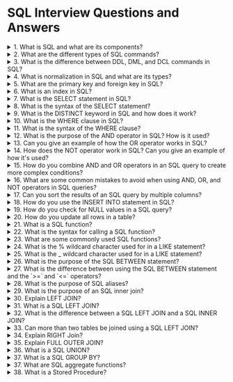 # SQL Interview Questions and Answers

<details>
  <summary>1. What is SQL and what are its components?</summary>
Answer: SQL stands for Structured Query Language, which is used to manage relational databases. It is used for creating, modifying, and querying databases. The main components of SQL are Data Definition Language (DDL), Data Manipulation Language (DML), Data Control Language (DCL), and Transaction Control Language (TCL).
</details>
<details>
  <summary>2. What are the different types of SQL commands?</summary>
Answer: There are four types of SQL commands:
Data Definition Language (DDL): Used to create, modify, and delete database objects.
Data Manipulation Language (DML): Used to insert, update, and delete data from tables.
Data Control Language (DCL): Used to grant or revoke access to users.
Transaction Control Language (TCL): Used to control the transactions in a database.
</details>
<details>
  <summary>3. What is the difference between DDL, DML, and DCL commands in SQL?</summary>
Answer: DDL (Data Definition Language) commands are used to create, alter, and drop objects in a database, while DML (Data Manipulation Language) commands are used to insert, update, and delete data from tables. DCL (Data Control Language) commands are used to control the access to the database objects and to grant or revoke permissions to users.
</details>
<details>
  <summary>4. What is normalization in SQL and what are its types?</summary>
Answer: Normalization is the process of organizing data in a database to minimize redundancy and dependency. There are different types of normalization:

- First Normal Form (1NF): It ensures that each column in a table contains atomic values.
- Second Normal Form (2NF): It ensures that each non-key column is dependent on the primary key.
- Third Normal Form (3NF): It ensures that each non-key column is dependent only on the primary key and not on other non-key columns.

</details>
<details>
  <summary>5. What are the primary key and foreign key in SQL?</summary>
Answer: A primary key is a unique identifier for each record in a table. It is used to enforce the integrity of the data and to ensure that there are no duplicate records. A foreign key is a column that refers to the primary key of another table. It is used to establish a relationship between two tables.

</details>
<details>
  <summary>6. What is an index in SQL?</summary>
Answer: An index is a data structure used to speed up the retrieval of data from a table. It is created on one or more columns of a table and allows the database to find and retrieve the data more quickly.

</details>
<details>
  <summary>7. What is the SELECT statement in SQL?</summary>
Answer: The SELECT statement is used to query data from one or more tables in a database. It allows you to retrieve specific columns and rows of data based on various conditions.

</details>
<details>
  <summary>8. What is the syntax of the SELECT statement?</summary>
Answer: The basic syntax of the SELECT statement is:

```sql
SELECT column1, column2, ...
FROM table_name
WHERE condition;
```

The SELECT clause specifies the columns to be retrieved, the FROM clause specifies the table(s) from which to retrieve the data, and the WHERE clause specifies the condition(s) for selecting the data.

</details>
<details>
  <summary>9. What is the DISTINCT keyword in SQL and how does it work?</summary>
Answer: The DISTINCT keyword is used in SQL to retrieve only unique values from a column or set of columns in a table. When the DISTINCT keyword is used, the database engine will compare each value in the specified column(s) and return only the distinct values.

Here's an example query using the DISTINCT keyword:

```sql
SELECT DISTINCT column_name
FROM table_name;
```

This query will return only the unique values in the specified column_name from the table_name table.

Note that the DISTINCT keyword applies to all columns in the SELECT clause, so if you want to retrieve distinct values for multiple columns, you need to include all of them in the SELECT clause.

</details>
<details>
  <summary>10. What is the WHERE clause in SQL?</summary>
Answer: The WHERE clause is a clause in SQL that is used to filter rows based on a specified condition or set of conditions. It is used with the SELECT, UPDATE, and DELETE statements.

</details>
<details>
  <summary>11. What is the syntax of the WHERE clause?</summary>
Answer: The basic syntax of the WHERE clause is:

```sql
SELECT column1, column2, ...
FROM table_name
WHERE condition;
```

The WHERE clause is used to filter rows based on a specified condition or set of conditions. The condition can include one or more operators such as comparison operators `(=, <, >, <=, >=)`, logical operators (AND, OR, NOT), and other operators (IN, BETWEEN, LIKE, IS NULL).

</details>
<details>
<summary>12. What is the purpose of the AND operator in SQL? How is it used?</summary>
The AND operator is used in SQL to combine multiple conditions and return only those rows that satisfy all the conditions. It is used in the WHERE clause of an SQL query to specify multiple conditions that must all be true for a row to be returned.
</details>
<details>
<summary>13. Can you give an example of how the OR operator works in SQL?</summary>
The OR operator is used in SQL to combine multiple conditions and return any rows that satisfy at least one of the conditions. For example:
```sql
SELECT * FROM customers
WHERE country = 'USA' OR country = 'Canada';
```
This SQL query will return all customers who are either from the USA or Canada.
</details>
<details>
<summary>14. How does the NOT operator work in SQL? Can you give an example of how it's used?</summary>
The NOT operator is used in SQL to negate a condition and return rows that do not satisfy the condition. For example:
```sql
SELECT * FROM customers
WHERE NOT country = 'USA';
```
This SQL query will return all customers who are not from the USA.
</details>
<details>
<summary>15. How do you combine AND and OR operators in an SQL query to create more complex conditions?</summary>

You can use parentheses to group conditions together and create more complex conditions in an SQL query.

For example:

```sql
SELECT * FROM customers
WHERE (country = 'USA' AND state = 'CA') OR (country = 'Canada' AND city = 'Toronto');
```

This SQL query will return all customers who are either from the USA and California, or from Canada and Toronto.

</details>
<details>
<summary>16. What are some common mistakes to avoid when using AND, OR, and NOT operators in SQL queries?</summary>
Some common mistakes to avoid when using AND, OR, and NOT operators in SQL queries include forgetting to use parentheses to group conditions together.
</details>
<details>
<summary>17. Can you sort the results of an SQL query by multiple columns?</summary>
Yes, you can sort the results of an SQL query by multiple columns by specifying multiple column names in the ORDER BY clause separated by commas. For example:
```sql
SELECT * FROM customers
ORDER BY last_name ASC, first_name ASC;
```
This SQL query will return all customers in ascending order by last name and then by first name.
</details>
<details>
<summary>18. How do you use the INSERT INTO statement in SQL?</summary>
To use the INSERT INTO statement in SQL, you specify the name of the table you want to insert data into, followed by the column names (optional) and the values you want to insert. For example:
```sql
INSERT INTO customers (first_name, last_name, email)
VALUES ('John', 'Doe', 'johndoe@example.com');
```
This SQL query will insert a new row into the "customers" table with the values 'John', 'Doe', and 'johndoe@example.com' in the columns "first_name", "last_name", and "email", respectively.
</details>

<details>
<summary>19. How do you check for NULL values in a SQL query?</summary>

To check for NULL values in a SQL query, you can use the IS NULL operator. For example:

```sql
SELECT *
FROM customers
WHERE email IS NULL;
```

This SQL query will return all rows from the "customers" table where the "email" column contains a NULL value.

</details>
<details>
<summary>20. How do you update all rows in a table?</summary>

To update all rows in a table, you can omit the WHERE clause from the UPDATE statement. For example:

```sql
UPDATE customers
SET status = 'active';
```

This SQL query will update the value of the "status" column in all rows of the "customers" table to 'active'.

</details>
<details>
  <summary>21. What is a SQL function?</summary>
A SQL function is a subprogram that can be called by a SQL statement to perform a specific task. It returns a value or values, and can accept input parameters to modify its behavior.
</details>
<details>
  <summary>22. What is the syntax for calling a SQL function?</summary>
The syntax for calling a SQL function is:
```sql
SELECT function_name(parameter1, parameter2, ...);
```
For example, to call the MAX function to return the maximum value in a column:
```sql
SELECT MAX(column_name) FROM table_name;
```
</details>

<details>
  <summary>23. What are some commonly used SQL functions? </summary>
- COUNT: returns the number of rows in a table that meet a certain condition
- SUM: returns the sum of values in a column
- AVG: returns the average of values in a column
- MIN: returns the minimum value in a column
- MAX: returns the maximum value in a column
- CONCAT: concatenates two or more strings
- SUBSTRING: extracts a substring from a string
</details>

<details>
<summary>24. What is the % wildcard character used for in a LIKE statement?</summary>
The % wildcard character represents any number of characters, including zero characters. For example, the pattern 'b%' would match any string that starts with the letter 'b', such as 'blue', 'big', and 'box'.
</details>
<details>
<summary>25. What is the _ wildcard character used for in a LIKE statement?</summary>
The _ wildcard character represents a single character. For example, the pattern 'a_c' would match any string that starts with the letter 'a', followed by any single character, and ends with the letter 'c', such as 'abc', 'arc', and 'alc'.
</details>
<details>
<summary>26. What is the purpose of the SQL BETWEEN statement?</summary>
The SQL BETWEEN statement is used to select values within a specified range. It allows you to retrieve all records whose value falls within the specified range, inclusive of the endpoints.
</details>
<details>
<summary>27. What is the difference between using the SQL BETWEEN statement and the `>=` and `<=` operators?</summary>
Using the SQL BETWEEN statement is equivalent to using the `>=` and `<=` operators. However, the SQL BETWEEN statement is more concise and easier to read, especially when the range is large.
</details>
<details>
<summary>28. What is the purpose of SQL aliases?</summary>
SQL aliases are used to give a table or column a temporary name in a SQL query. This makes the query more concise and easier to read.
</details>
<details>
<summary>29. What is the purpose of an SQL inner join?</summary>
An SQL inner join is used to combine rows from two or more tables based on a matching column. It only returns rows where the join condition is true for both tables.
</details>
<details>
<summary>30. Explain LEFT JOIN?</summary>
Imagine you have two tables of information, one with information about people and another with information about their pets. The people table has columns for their name and age, and the pets table has columns for the pet's name, type, and the owner's name.

A LEFT JOIN looks at both tables and finds all the rows in the left table (in this case, the people table) and combines them with the matching rows from the right table (in this case, the pets table) based on a specified column (in this case, the owner's name).

For example, if you wanted to see a list of all the people and their pets, even if some people don't have pets, you would use a LEFT JOIN to combine the people table with the pets table based on the owner's name. The resulting table would have all the people from the people table, and any pets that belong to them, but would also show NULL values for any people who don't have pets.

So, a LEFT JOIN is like taking the left table and adding any matching rows from the right table, but also including any rows from the left table that don't have matches in the right table (and filling in NULL values for any missing information from the right table).

</details>
<details>
<summary>31. What is a SQL LEFT JOIN?</summary>
A SQL LEFT JOIN returns all rows from the left table and matching rows from the right table. If there is no matching row in the right table, NULL values are used for all the columns of the right table.
</details>
<details>
<summary>32. What is the difference between a SQL LEFT JOIN and a SQL INNER JOIN?</summary>
The difference between a SQL LEFT JOIN and a SQL INNER JOIN is that a LEFT JOIN returns all rows from the left table and matching rows from the right table, while an INNER JOIN only returns rows where there is a match between both tables.
</details>
<details>
<summary>33. Can more than two tables be joined using a SQL LEFT JOIN?</summary>
Yes, more than two tables can be joined using a SQL LEFT JOIN. For example, to join three tables "customers", "orders", and "products" based on the "customer_id" and "product_id" columns:
```sql
SELECT customers.customer_name, orders.order_id, products.product_name
FROM customers
LEFT JOIN orders
ON customers.customer_id = orders.customer_id
LEFT JOIN products
ON orders.product_id = products.product_id;
```
</details>
<details>
<summary>34. Explain RIGHT Join?</summary>
You have two tables of information, One with information about people and another with information about their pets. The people table has columns for their name and age, and the pets table has columns for the pet's name, type, and owner's name.

A RIGHT JOIN is similar to a LEFT JOIN, but it starts with the right table (in this case, the pets table) and combines it with the matching rows from the left table (in this case, the people table) based on a specified column (in this case, the owner's name).

For example, if you wanted to see a list of all the pets and their owners, even if some pets don't have owners, you would use a RIGHT JOIN to combine the pets table with the people table based on the owner's name. The resulting table would have all the pets from the pets table, and any people that own them, but would also show NULL values for any pets that don't have owners.

So, a RIGHT JOIN is like taking the right table and adding any matching rows from the left table, but also including any rows from the right table that don't have matches in the left table (and filling in NULL values for any missing information from the left table).

</details>
<details>
<summary>35. Explain FULL OUTER JOIN?</summary>
For Example, we have two tables of information, one with information about students and another with information about their grades. The student's table has columns for their name and grade level, and the grades table has columns for the student's name, subject, and grade.

A FULL OUTER JOIN combines the left and right tables together based on a specified column (in this case, the student's name), but includes all rows from both tables, even if there are no matches.

For example, if you wanted to see a list of all students and their grades, including any students who don't have grades and any grades that don't have students, you would use a FULL OUTER JOIN to combine the student's table with the grades table based on the student's name. The resulting table would have all the students from the student's table, and any grades that belong to them, but would also include any grades that don't have students and any students who don't have grades.

So, a FULL OUTER JOIN combines the left and right tables together, showing all rows from both tables and filling in NULL values for any missing information. It's like taking a LEFT JOIN and a RIGHT JOIN and combining them together into one table.

</details>
<details>
<summary>36. What is a SQL UNION?</summary>
A SQL UNION is used to combine the results of two or more SELECT statements into a single result set.
</details>
<details>
<summary>37. What is a SQL GROUP BY?</summary>
A SQL GROUP BY clause is used to group rows that have the same values in a specific column or columns and then perform calculations or aggregations on those groups.

For example, if you wanted to see the total sales for each customer, you would use a GROUP BY clause to group the rows in the orders table by the customer column. You could then use an aggregate function, such as SUM, to calculate the total amount of each customer's orders.

</details>
<details>
<summary>37. What are SQL aggregate functions?</summary>
SQL aggregate functions are functions used to perform calculations on a set of values and return a single value as a result. These functions are often used with the GROUP BY clause to calculate aggregate values for groups of rows.
</details>
<details>
<summary>38. What is a Stored Procedure?</summary>
A stored procedure is a pre-written SQL code that is saved in the database server and can be executed by calling it from an application or another SQL script. It is a set of SQL statements that perform a specific task or a set of tasks.

For example, if you have a database that contains customer information, you could create a stored procedure that takes a customer ID as an input parameter, retrieves all the orders placed by that customer, and calculates the total amount of all orders.

Once the stored procedure is created, you can call it from your application or another SQL script, passing the customer ID as a parameter, and it will return the total amount of orders for that customer.

</details>
